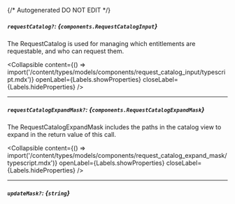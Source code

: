 {/* Autogenerated DO NOT EDIT  */}

##### `requestCatalog?`: *{`components.RequestCatalogInput`}*
The RequestCatalog is used for managing which entitlements are requestable, and who can request them.

<Collapsible content={() => import('/content/types/models/components/request_catalog_input/typescript.mdx')} openLabel={Labels.showProperties} closeLabel={Labels.hideProperties} />


---
##### `requestCatalogExpandMask?`: *{`components.RequestCatalogExpandMask`}*
The RequestCatalogExpandMask includes the paths in the catalog view to expand in the return value of this call.

<Collapsible content={() => import('/content/types/models/components/request_catalog_expand_mask/typescript.mdx')} openLabel={Labels.showProperties} closeLabel={Labels.hideProperties} />


---
##### `updateMask?`: *{`string`}*


